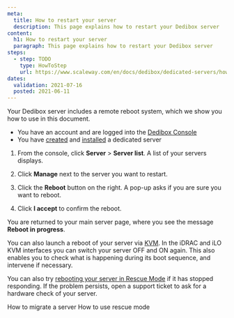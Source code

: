 ```yaml
---
meta:
  title: How to restart your server
  description: This page explains how to restart your Dedibox server
content:
  h1: How to restart your server
  paragraph: This page explains how to restart your Dedibox server
steps:
  - step: TODO
    type: HowToStep
    url: https://www.scaleway.com/en/docs/dedibox/dedicated-servers/how-to/restart-server
dates:
  validation: 2021-07-16
  posted: 2021-06-11
---
```


Your Dedibox server includes a remote reboot system, which we show you how to use in this document.

<Message type="requirement">

  - You have an account and are logged into the [Dedibox Console](https://console.online.net)
  - You have [created](/dedibox/dedicated-servers/how-to/order-a-server) and [installed](/dedibox/dedicated-servers/how-to/install-a-server) a dedicated server

</Message>

1. From the console, click **Server** > **Server list**. A list of your servers displays.

2. Click **Manage** next to the server you want to restart.

  <Lightbox src="assets/scaleway-restart-dedibox.png" alt="" />

3. Click the **Reboot** button on the right. A pop-up asks if you are sure you want to reboot.

4. Click **I accept** to confirm the reboot.

  You are returned to your main server page, where you see the message **Reboot in progress**.

<Message type="tip">

  You can also launch a reboot of your server via [KVM](/dedibox/kvm-over-ip/). In the iDRAC and iLO KVM interfaces you can switch your server OFF and ON again. This also enables you to check what is happening during its boot sequence, and intervene if necessary.

</Message>

<Message type="tip">

  You can also try [rebooting your server in Rescue Mode](/dedibox/dedicated-servers/how-to/use-rescue-mode/) if it has stopped responding. If the problem persists, open a support ticket to ask for a hardware check of your server.

</Message>

<Navigation title="See Also">
  <PreviousButton to="/dedibox/dedicated-servers/how-to/migrate-server/">How to migrate a server</PreviousButton>
  <NextButton to="/dedibox/dedicated-servers/how-to/use-rescue-mode/">How to use rescue mode</NextButton>
</Navigation>

